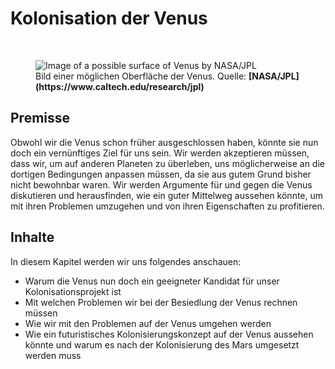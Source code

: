 
# Kolonisation der Venus

<ReadingTime />

<br/>
<figure>
<Image src={require(".//../../resources/images/venus4.png")} alt="Image of a possible surface of Venus by NASA/JPL" />
<figcaption style={{ color: "rgb(156, 156, 156)", fontSize: "14px", marginTop: "2px" }}>Bild einer möglichen Oberfläche der Venus. Quelle: <strong>[NASA/JPL](https://www.caltech.edu/research/jpl)</strong></figcaption>
</figure>

## Premisse
Obwohl wir die Venus schon früher ausgeschlossen haben, könnte sie nun doch ein vernünftiges Ziel für uns sein. Wir werden akzeptieren müssen, dass wir, um auf anderen Planeten zu überleben, uns möglicherweise an die dortigen Bedingungen anpassen müssen, da sie aus gutem Grund bisher nicht bewohnbar waren. Wir werden Argumente für und gegen die Venus diskutieren und herausfinden, wie ein guter Mittelweg aussehen könnte, um mit ihren Problemen umzugehen und von ihren Eigenschaften zu profitieren.

## Inhalte
In diesem Kapitel werden wir uns folgendes anschauen:

- Warum die Venus nun doch ein geeigneter Kandidat für unser Kolonisationsprojekt ist
- Mit welchen Problemen wir bei der Besiedlung der Venus rechnen müssen
- Wie wir mit den Problemen auf der Venus umgehen werden
- Wie ein futuristisches Kolonisierungskonzept auf der Venus aussehen könnte und warum es nach der Kolonisierung des Mars umgesetzt werden muss


<SaveArticleSection article="venus-introduction"/>

<Analytics />

